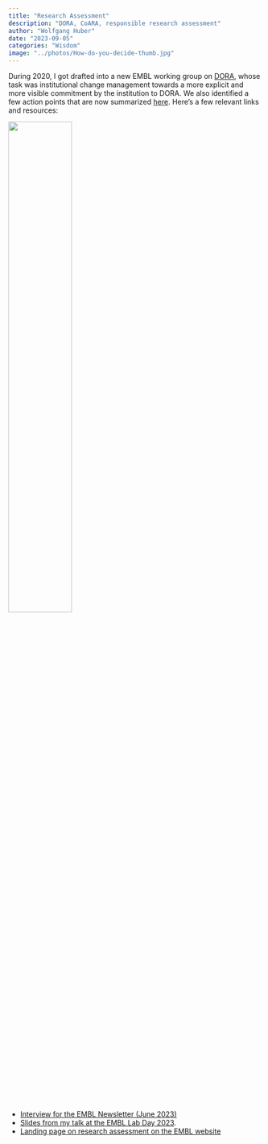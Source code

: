 ```yaml
---
title: "Research Assessment"
description: "DORA, CoARA, responsible research assessment"
author: "Wolfgang Huber"
date: "2023-09-05"
categories: "Wisdom"
image: "../photos/How-do-you-decide-thumb.jpg"
---
```


::: {layout="[[60,40]]"}

During 2020, I got drafted into a new EMBL working group on [DORA](https://sfdora.org/), whose task was institutional change management towards a more explicit and more visible commitment by the institution to DORA. We also identified a few action points that are now summarized [here](https://www.embl.org/about/research-assessment/).
Here's a few relevant links and resources:

![](../photos/How-do-you-decide.jpg){width="50%"}

:::

- [Interview for the EMBL Newsletter (June 2023)](https://www.embl.org/news/lab-matters/research-assessment-reform-at-embl-an-interview-with-wolfgang-huber/)
- [Slides from my talk at the EMBL Lab Day 2023](https://docs.google.com/presentation/d/e/2PACX-1vRpWT5bmqfJ5u4T4Uov2UelSFTQh7qiF4G-AQk6EGjmMkk0aCty8DcKeLE_jo1iqlKxqex99HvpJGMH/pub?start=false&loop=false&delayms=3000#slide=id.g257b878f5f8_0_0).
- [Landing page on research assessment on the EMBL website](https://www.embl.org/about/research-assessment/)
